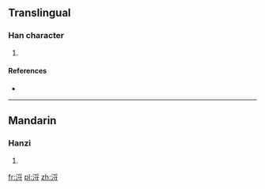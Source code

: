 ==Translingual==

===Han character===
{{Han char|rn=85|rad=水|as=07|sn=10|four=|canj=水月木戈 (EBDI)}}

# {{defn|Han|sort=水07}}

====References====
* {{Han ref|kx=0623.180|dkj=17454|dj=1021.080|hdz=31628.100|uh=6D56|ud=27990}}

----

==Mandarin==

===Hanzi===
{{cmn-hanzi|pin=[[liè]] ([[lie4]])|wg=lieh<sup>4</sup>}}

# {{defn|lang=cmn|sort=水07}}

[[fr:浖]]
[[pl:浖]]
[[zh:浖]]